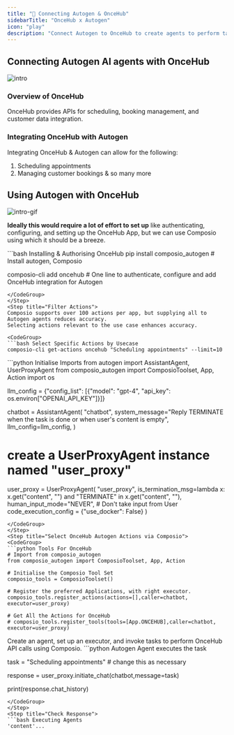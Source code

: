 ```yaml
---
title: "🚀 Connecting Autogen & OnceHub"
sidebarTitle: "OnceHub x Autogen"
icon: "play"
description: "Connect Autogen to OnceHub to create agents to perform tasks using natural language"
---
```


## Connecting Autogen AI agents with OnceHub
![intro](/media/intro.jpg)

### Overview of OnceHub

OnceHub provides APIs for scheduling, booking management, and customer data integration.

### Integrating OnceHub with Autogen

Integrating OnceHub & Autogen can allow for the following:

1. Scheduling appointments
2. Managing customer bookings
& so many more

## Using Autogen with OnceHub
![intro-gif](/media/intro.gif)
<Steps>
<Step title="Setting Up the Environment">

**Ideally this would require a lot of effort to set up** like authenticating, configuring, and setting up the OnceHub App, but we can use Composio using which it should be a breeze.

<CodeGroup>
```bash Installing & Authorising OnceHub
pip install composio_autogen # Install autogen, Composio 

composio-cli add oncehub # One line to authenticate, configure and add OnceHub integration for Autogen
```
</CodeGroup>
</Step>
<Step title="Filter Actions">
Composio supports over 100 actions per app, but supplying all to Autogen agents reduces accuracy.
Selecting actions relevant to the use case enhances accuracy.

<CodeGroup>
```bash Select Specific Actions by Usecase
composio-cli get-actions oncehub "Scheduling appointments" --limit=10
```
</CodeGroup>

</Step>
<Step title="Import Base Packages">

<CodeGroup>
```python Initialise Imports
from autogen import AssistantAgent, UserProxyAgent
from composio_autogen import ComposioToolset, App, Action
import os

llm_config = {"config_list": [{"model": "gpt-4", "api_key": os.environ["OPENAI_API_KEY"]}]}

chatbot = AssistantAgent(
    "chatbot",
    system_message="Reply TERMINATE when the task is done or when user's content is empty",
    llm_config=llm_config,
)

# create a UserProxyAgent instance named "user_proxy"
user_proxy = UserProxyAgent(
    "user_proxy",
    is_termination_msg=lambda x: x.get("content", "") and "TERMINATE" in x.get("content", ""),
    human_input_mode="NEVER", # Don't take input from User
    code_execution_config = {"use_docker": False}
)
```
</CodeGroup>
</Step>
<Step title="Select OnceHub Autogen Actions via Composio">
<CodeGroup>
```python Tools For OnceHub
# Import from composio_autogen
from composio_autogen import ComposioToolset, App, Action

# Initialise the Composio Tool Set
composio_tools = ComposioToolset()

# Register the preferred Applications, with right executor. 
composio_tools.register_actions(actions=[],caller=chatbot, executor=user_proxy)

# Get All the Actions for OnceHub
# composio_tools.register_tools(tools=[App.ONCEHUB],caller=chatbot, executor=user_proxy) 
```
</CodeGroup>
</Step>
<Step title="Execute the Agent">
Create an agent, set up an executor, and invoke tasks to perform OnceHub API calls using Composio. 
<CodeGroup>
```python Autogen Agent executes the task

task = "Scheduling appointments" # change this as necessary

response = user_proxy.initiate_chat(chatbot,message=task)

print(response.chat_history)
```
</CodeGroup>
</Step>
<Step title="Check Response">
```bash Executing Agents
'content'...
```
</Step>
</Steps>
